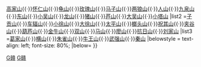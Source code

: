 {{Navbox
|name = 赣榆山峰
|title = [[赣榆地理|<font color="#FFFFFF">赣榆县主要山峰</font>]]
|titlestyle = background:#00a0D0;color:#FFFFFF;
|image =
|above = 
|state = {{{state<includeonly>|collapsed</includeonly>}}}
|group1 = 
|list1 =[[卢山 (赣榆县)|卢山]]{{·}}[[高家山]]{{·}}[[怀仁山]]{{·}}[[龟山 (赣榆县)|龟山]]{{·}}[[玫瑰山]]{{·}}[[马子山]]{{·}}[[两狼山]]{{·}}[[人山]]{{·}}[[九泉山]]{{·}}[[东山 (赣榆县)|东山]]{{·}}[[小吴山]]{{·}}[[龙山 (赣榆县)|龙山]]{{·}}[[猪山]]{{·}}[[芦山 (赣榆县)|芦山]]{{·}}[[大吴山]]{{·}}[[小塔山]]
|list2 =[[子贡山]]{{·}}[[车辐山]]{{·}}[[小徐山]]{{·}}[[大徐山]]{{·}}[[太平山 (赣榆县)|太平山]]{{·}}[[榔头山]]{{·}}[[祝其山]]{{·}}[[夹谷山]]{{·}}[[葫芦山]]{{·}}[[金牛山 (赣榆县)|金牛山]]{{·}}[[双山]]{{·}}[[马山 (赣榆县)|马山]]{{·}}[[廖山]]{{·}}[[抗日山]]{{·}}[[刘家山]]
|list3 =[[葛家山]]{{·}}[[横山 (赣榆县)|横山]]{{·}}[[朱雀山]]{{·}}[[牛王山]]{{·}}[[武强山]]{{·}}[[秦山岛|秦山]]
|belowstyle = text-align: left; font-size: 80%;
|below=
}}
<noinclude>
[[Category:赣榆地理|G赣]]
[[Category:赣榆模板|G赣]]
</noinclude>